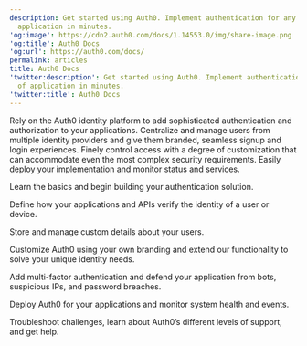 ```yaml
---
description: Get started using Auth0. Implement authentication for any kind of
  application in minutes.
'og:image': https://cdn2.auth0.com/docs/1.14553.0/img/share-image.png
'og:title': Auth0 Docs
'og:url': https://auth0.com/docs/
permalink: articles
title: Auth0 Docs
'twitter:description': Get started using Auth0. Implement authentication for any kind
  of application in minutes.
'twitter:title': Auth0 Docs
---
```


<AuthDocsPipeline/>

Rely on the Auth0 identity platform to add sophisticated authentication and authorization to your applications. Centralize and manage users from multiple identity providers and give them branded, seamless signup and login experiences. Finely control access with a degree of customization that can accommodate even the most complex security requirements. Easily deploy your implementation and monitor status and services.

<Card title="Get Started" href="/docs/get-started">

Learn the basics and begin building your authentication solution.

</Card><Card title="Authenticate" href="/docs/authenticate">

Define how your applications and APIs verify the identity of a user or device.

</Card><Card title="Manage Users" href="/docs/manage-users">

Store and manage custom details about your users.

</Card><Card title="Customize" href="/docs/customize">

Customize Auth0 using your own branding and extend our functionality to solve your unique identity needs.

</Card><Card title="Secure" href="/docs/secure">

Add multi-factor authentication and defend your application from bots, suspicious IPs, and password breaches.

</Card><Card title="Deploy and Monitor" href="/docs/deploy-monitor">

Deploy Auth0 for your applications and monitor system health and events.

</Card><Card title="Troubleshoot" href="/docs/troubleshoot">

Troubleshoot challenges, learn about Auth0’s different levels of support, and get help.

</Card>